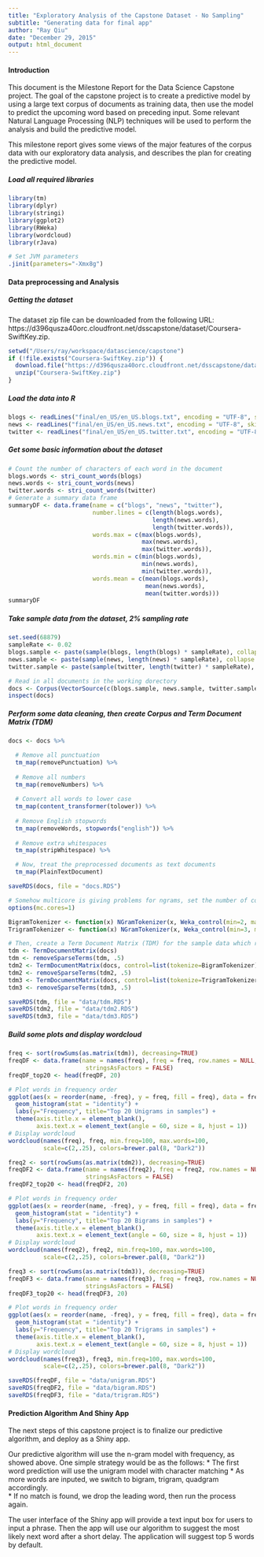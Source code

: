 ```yaml
---
title: "Exploratory Analysis of the Capstone Dataset - No Sampling"
subtitle: "Generating data for final app"
author: "Ray Qiu"
date: "December 29, 2015"
output: html_document
---
```


#### Introduction
This document is the Milestone Report for the Data Science Capstone project.  The goal of the capstone project is to create a predictive model by using a large text corpus of documents as training data, then use the model to predict the upcoming word based on preceding input.  Some relevant Natural Language Processing (NLP) techniques will be used to perform the analysis and build the predictive model.

This milestone report gives some views of the major features of the corpus data with our exploratory data analysis, and describes the plan for creating the predictive model.

##### Load all required libraries
```r
library(tm)
library(dplyr)
library(stringi)
library(ggplot2)
library(RWeka)
library(wordcloud)
library(rJava)

# Set JVM parameters
.jinit(parameters="-Xmx8g")
```

#### Data preprocessing and Analysis

##### Getting the dataset

The dataset zip file can be downloaded from the following URL: 
  https://d396qusza40orc.cloudfront.net/dsscapstone/dataset/Coursera-SwiftKey.zip.

```r
setwd("/Users/ray/workspace/datascience/capstone")
if (!file.exists("Coursera-SwiftKey.zip")) {
  download.file("https://d396qusza40orc.cloudfront.net/dsscapstone/dataset/Coursera-SwiftKey.zip")
  unzip("Coursera-SwiftKey.zip")
}
```

##### Load the data into R

```r
blogs <- readLines("final/en_US/en_US.blogs.txt", encoding = "UTF-8", skipNul = TRUE)
news <- readLines("final/en_US/en_US.news.txt", encoding = "UTF-8", skipNul = TRUE)
twitter <- readLines("final/en_US/en_US.twitter.txt", encoding = "UTF-8", skipNul = TRUE)
```

##### Get some basic information about the dataset

```r
# Count the number of characters of each word in the document
blogs.words <- stri_count_words(blogs)
news.words <- stri_count_words(news)
twitter.words <- stri_count_words(twitter)
# Generate a summary data frame
summaryDF <- data.frame(name = c("blogs", "news", "twitter"), 
                        number.lines = c(length(blogs.words), 
                                         length(news.words), 
                                         length(twitter.words)),
                        words.max = c(max(blogs.words),
                                      max(news.words),
                                      max(twitter.words)),
                        words.min = c(min(blogs.words),
                                      min(news.words),
                                      min(twitter.words)),
                        words.mean = c(mean(blogs.words),
                                       mean(news.words),
                                       mean(twitter.words)))
summaryDF
```

##### Take sample data from the dataset, 2% sampling rate

```r
set.seed(68879)
sampleRate <- 0.02
blogs.sample <- paste(sample(blogs, length(blogs) * sampleRate), collapse = "")
news.sample <- paste(sample(news, length(news) * sampleRate), collapse = "")
twitter.sample <- paste(sample(twitter, length(twitter) * sampleRate), collapse = "")

# Read in all documents in the working dorectory
docs <- Corpus(VectorSource(c(blogs.sample, news.sample, twitter.sample)))
inspect(docs)
```

##### Perform some data cleaning, then create Corpus and Term Document Matrix (TDM) 

``` r

docs <- docs %>% 

  # Remove all punctuation
  tm_map(removePunctuation) %>% 
  
  # Remove all numbers 
  tm_map(removeNumbers) %>% 
  
  # Convert all words to lower case
  tm_map(content_transformer(tolower)) %>%
  
  # Remove English stopwords
  tm_map(removeWords, stopwords("english")) %>%
  
  # Remove extra whitespaces
  tm_map(stripWhitespace) %>%

  # Now, treat the preprocessed documents as text documents
  tm_map(PlainTextDocument)

saveRDS(docs, file = "docs.RDS")

# Somehow multicore is giving problems for ngrams, set the number of cores to 1
options(mc.cores=1)

BigramTokenizer <- function(x) NGramTokenizer(x, Weka_control(min=2, max=2))
TrigramTokenizer <- function(x) NGramTokenizer(x, Weka_control(min=3, max=3))

# Then, create a Term Document Matrix (TDM) for the sample data which reflects the number of times each word in the corpus is found in each of the sampled documents.  Do so for unigram, bigram, and trigram.
tdm <- TermDocumentMatrix(docs)
tdm <- removeSparseTerms(tdm, .5)
tdm2 <- TermDocumentMatrix(docs, control=list(tokenize=BigramTokenizer))
tdm2 <- removeSparseTerms(tdm2, .5)
tdm3 <- TermDocumentMatrix(docs, control=list(tokenize=TrigramTokenizer))
tdm3 <- removeSparseTerms(tdm3, .5)

saveRDS(tdm, file = "data/tdm.RDS")
saveRDS(tdm2, file = "data/tdm2.RDS")
saveRDS(tdm3, file = "data/tdm3.RDS")
```

##### Build some plots and display wordcloud
```r
freq <- sort(rowSums(as.matrix(tdm)), decreasing=TRUE)
freqDF <- data.frame(name = names(freq), freq = freq, row.names = NULL, 
                      stringsAsFactors = FALSE)
freqDF_top20 <- head(freqDF, 20)

# Plot words in frequency order
ggplot(aes(x = reorder(name, -freq), y = freq, fill = freq), data = freqDF_top20) + 
  geom_histogram(stat = "identity") +
  labs(y="Frequency", title="Top 20 Unigrams in samples") +
  theme(axis.title.x = element_blank(), 
        axis.text.x = element_text(angle = 60, size = 8, hjust = 1))
# Display wordcloud
wordcloud(names(freq), freq, min.freq=100, max.words=100,
          scale=c(2,.25), colors=brewer.pal(8, "Dark2"))

freq2 <- sort(rowSums(as.matrix(tdm2)), decreasing=TRUE)
freqDF2 <- data.frame(name = names(freq2), freq = freq2, row.names = NULL, 
                      stringsAsFactors = FALSE)
freqDF2_top20 <- head(freqDF2, 20)

# Plot words in frequency order
ggplot(aes(x = reorder(name, -freq), y = freq, fill = freq), data = freqDF2_top20) + 
  geom_histogram(stat = "identity") +
  labs(y="Frequency", title="Top 20 Bigrams in samples") +
  theme(axis.title.x = element_blank(), 
        axis.text.x = element_text(angle = 60, size = 8, hjust = 1))
# Display wordcloud
wordcloud(names(freq2), freq2, min.freq=100, max.words=100,
          scale=c(2,.25), colors=brewer.pal(8, "Dark2"))

freq3 <- sort(rowSums(as.matrix(tdm3)), decreasing=TRUE)
freqDF3 <- data.frame(name = names(freq3), freq = freq3, row.names = NULL, 
                      stringsAsFactors = FALSE)
freqDF3_top20 <- head(freqDF3, 20)

# Plot words in frequency order
ggplot(aes(x = reorder(name, -freq), y = freq, fill = freq), data = freqDF3_top20) + 
  geom_histogram(stat = "identity") +
  labs(y="Frequency", title="Top 20 Trigrams in samples") +
  theme(axis.title.x = element_blank(), 
        axis.text.x = element_text(angle = 60, size = 8, hjust = 1))
# Display wordcloud
wordcloud(names(freq3), freq3, min.freq=100, max.words=100, 
          scale=c(2,.25), colors=brewer.pal(8, "Dark2"))

saveRDS(freqDF, file = "data/unigram.RDS")
saveRDS(freqDF2, file = "data/bigram.RDS")
saveRDS(freqDF3, file = "data/trigram.RDS")
```

#### Prediction Algorithm And Shiny App
The next steps of this capstone project is to finalize our predictive algorithm, and deploy as a Shiny app.

Our predictive algorithm will use the n-gram model with frequency, as showed above.  One simple strategy would be as the follows: 
  * The first word prediction will use the unigram model with character matching
  * As more words are inputed, we switch to bigram, trigram, quadgram accordingly.  
  * If no match is found, we drop the leading word, then run the process again.

The user interface of the Shiny app will provide a text input box for users to input a phrase. Then the app will use our algorithm to suggest the most likely next word after a short delay.  The application will suggest top 5 words by default.

